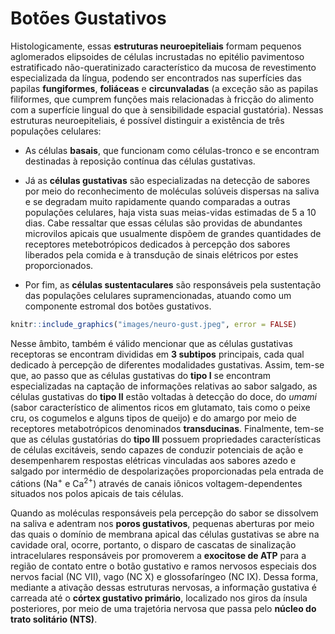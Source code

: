 # Botões Gustativos

Histologicamente, essas **estruturas neuroepiteliais** formam pequenos aglomerados elipsoides de células incrustadas no epitélio pavimentoso estratificado não-queratinizado característico da mucosa de revestimento especializada da língua, podendo ser encontrados nas superfícies das papilas **fungiformes**, **foliáceas** e **circunvaladas** (a exceção são as papilas filiformes, que cumprem funções mais relacionadas à fricção do alimento com a superfície lingual do que à sensibilidade espacial gustatória). Nessas estruturas neuroepiteliais, é possível distinguir a existência de três populações celulares:

- As células **basais**, que funcionam como células-tronco e se encontram destinadas à reposição contínua das células gustativas.

- Já as **células gustativas** são especializadas na detecção de sabores por meio do reconhecimento de moléculas solúveis dispersas na saliva e se degradam muito rapidamente quando comparadas a outras populações celulares, haja vista suas meias-vidas estimadas de 5 a 10 dias. Cabe ressaltar que essas células são providas de abundantes microvilos apicais que usualmente dispõem de grandes quantidades de receptores metebotrópicos dedicados à percepção dos sabores liberados pela comida e à transdução de sinais elétricos por estes proporcionados. 

<!-- - boxe de biologia molecular sobre proteínas da família TRPV e de seus papeis na detecção de sabores -->

- Por fim, as **células sustentaculares** são responsáveis pela sustentação das populações celulares supramencionadas, atuando como um componente estromal dos botões gustativos.

```r
knitr::include_graphics("images/neuro-gust.jpeg", error = FALSE)
```

Nesse âmbito, também é válido mencionar que as células gustativas receptoras se encontram divididas em **3 subtipos** principais, cada qual dedicado à percepção de diferentes modalidades gustativas. Assim, tem-se que, ao passo que as células gustativas do **tipo I** se encontram especializadas na captação de informações relativas ao sabor salgado, as células gustativas do **tipo II** estão voltadas à detecção do doce, do _umami_ (sabor característico de alimentos ricos em glutamato, tais como o peixe cru, os cogumelos e alguns tipos de queijo) e do amargo por meio de receptores metabotrópicos denominados **transducinas**. Finalmente, tem-se que as células gustatórias do **tipo III** possuem propriedades características de células excitáveis, sendo capazes de conduzir potenciais de ação e desempenharem respostas elétricas vinculadas aos sabores azedo e salgado por intermédio de despolarizações proporcionadas pela entrada de cátions (Na^+^ e Ca^2+^) através de canais iônicos voltagem-dependentes situados nos polos apicais de tais células.

<!-- - boxe de notícia sobre a descoberta do sabor umami e a culinária japonesa. -->

Quando as moléculas responsáveis pela percepção do sabor se dissolvem na saliva e adentram nos **poros gustativos**, pequenas aberturas por meio das quais o domínio de membrana apical das células gustativas se abre na cavidade oral, ocorre, portanto, o disparo de cascatas de sinalização intracelulares responsáveis por promoverem a **exocitose de ATP** para a região de contato entre o botão gustativo e ramos nervosos especiais dos nervos facial (NC VII), vago (NC X) e glossofaríngeo (NC IX). Dessa forma, mediante a ativação dessas estruturas nervosas, a informação gustativa é carreada até o **córtex gustativo primário**, localizado nos giros da ínsula posteriores, por meio de uma trajetória nervosa que passa pelo **núcleo do trato solitário (NTS)**.

<!-- - boxe de notícias falando sobre o sabor umami. -->

